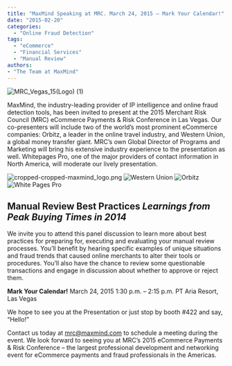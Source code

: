 ```yaml
---
title: "MaxMind Speaking at MRC. March 24, 2015 – Mark Your Calendar!"
date: "2015-02-20"
categories:
  - "Online Fraud Detection"
tags:
  - "eCommerce"
  - "Financial Services"
  - "Manual Review"
authors:
- "The Team at MaxMind"
---
```


![MRC_Vegas_15(Logo) (1)](images/MRC_Vegas_15Logo-1-e1424453851417.jpg)

MaxMind, the industry-leading provider of IP intelligence and online fraud
detection tools, has been invited to present at the 2015 Merchant Risk Council
(MRC) eCommerce Payments & Risk Conference in Las Vegas. Our co-presenters will
include two of the world’s most prominent eCommerce companies: Orbitz, a leader
in the online travel industry, and Western Union, a global money transfer giant.
MRC’s own Global Director of Programs and Marketing will bring his extensive
industry experience to the presentation as well. Whitepages Pro, one of the
major providers of contact information in North America, will moderate our
lively presentation.

![cropped-cropped-maxmind_logo.png](images/cropped-cropped-maxmind_logo-e1424453285396.png)
![Western Union](images/Western-Union-e1424453215447.png)
![Orbitz](images/Orbitz-e1424453363302.png)
![White Pages Pro](images/White-Pages-Pro-e1424453527304-150x35.png)

## **Manual Review Best Practices** _Learnings from Peak Buying Times in 2014_

We invite you to attend this panel discussion to learn more about best practices
for preparing for, executing and evaluating your manual review processes. You’ll
benefit by hearing specific examples of unique situations and fraud trends that
caused online merchants to alter their tools or procedures. You’ll also have the
chance to review some questionable transactions and engage in discussion about
whether to approve or reject them.

**Mark Your Calendar!** March 24, 2015 1:30 p.m. – 2:15 p.m. PT Aria Resort, Las
Vegas

We hope to see you at the Presentation or just stop by booth #422 and say,
“Hello!”

Contact us today at mrc@maxmind.com to schedule a meeting during the event. We
look forward to seeing you at MRC’s 2015 eCommerce Payments & Risk Conference –
the largest professional development and networking event for eCommerce payments
and fraud professionals in the Americas.

